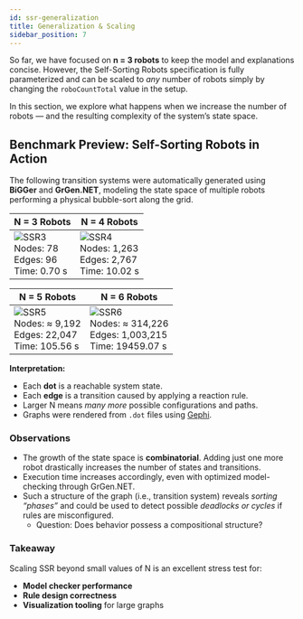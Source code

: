 ```yaml
---
id: ssr-generalization
title: Generalization & Scaling
sidebar_position: 7
---
```


So far, we have focused on **n = 3 robots** to keep the model and explanations concise.
However, the Self-Sorting Robots specification is fully parameterized and can be scaled to *any* number of robots simply by changing the `roboCountTotal` value in the setup.

In this section, we explore what happens when we increase the number of robots — and the resulting complexity of the system’s state space.

## Benchmark Preview: Self-Sorting Robots in Action

The following transition systems were automatically generated using **BiGGer** and **GrGen.NET**, modeling the state space of multiple robots performing a physical bubble-sort along the grid.

[//]: # (| **N = 3 Robots**                                                                       | **N = 4 Robots**                                                                              | **N = 5 Robots**                                                                                  | **N = 6 Robots**  |)

[//]: # (|----------------------------------------------------------------------------------------|-----------------------------------------------------------------------------------------------|---------------------------------------------------------------------------------------------------|:--|)

[//]: # (| ![SSR3]&#40;../assets/ssr/lts-ssr3.png&#41; <br/> Nodes: 78 <br/> Edges: 96 <br/> Time: 0.70 s | ![SSR4]&#40;../assets/ssr/lts-ssr4.png&#41; <br/> Nodes: 1,263 <br/> Edges: 2,767 <br/> Time: 10.02 s | ![SSR5]&#40;../assets/ssr/lts-ssr5.png&#41; <br/> Nodes: ≈ 9,192 <br/> Edges: 22,047 <br/> Time: 105.56 s | ![SSR6]&#40;../assets/ssr/lts-ssr6.png&#41; <br/> Nodes: ≈ 9,192 <br/> Edges: 22,047 <br/> Time: 105.56 s  |)

| **N = 3 Robots**                                                                       | **N = 4 Robots**                                                                              |
|----------------------------------------------------------------------------------------|-----------------------------------------------------------------------------------------------|
| ![SSR3](../assets/ssr/lts-ssr3.png) <br/> Nodes: 78 <br/> Edges: 96 <br/> Time: 0.70 s | ![SSR4](../assets/ssr/lts-ssr4.png) <br/> Nodes: 1,263 <br/> Edges: 2,767 <br/> Time: 10.02 s |

| **N = 5 Robots**                                                                                  | **N = 6 Robots**                                                                                 |
|---------------------------------------------------------------------------------------------------|--------------------------------------------------------------------------------------------------|
| ![SSR5](../assets/ssr/lts-ssr5.png) <br/> Nodes: ≈ 9,192 <br/> Edges: 22,047 <br/> Time: 105.56 s | ![SSR6](../assets/ssr/lts-ssr6.png) <br/> Nodes: ≈ 314,226 <br/> Edges: 1,003,215 <br/> Time: 19459.07 s |


**Interpretation:**
- Each **dot** is a reachable system state.
- Each **edge** is a transition caused by applying a reaction rule.
- Larger N means *many more* possible configurations and paths.
- Graphs were rendered from `.dot` files using [Gephi](https://gephi.org/).

### Observations

- The growth of the state space is **combinatorial**. Adding just one more robot drastically increases the number of states and transitions.
- Execution time increases accordingly, even with optimized model-checking through GrGen.NET.
- Such a structure of the graph (i.e., transition system) reveals *sorting “phases”* and could be used to detect possible *deadlocks or cycles* if rules are misconfigured.
    - Question: Does behavior possess a compositional structure?
### Takeaway

Scaling SSR beyond small values of N is an excellent stress test for:
- **Model checker performance**
- **Rule design correctness**
- **Visualization tooling** for large graphs

